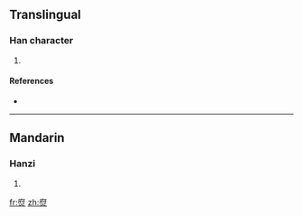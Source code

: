 ==Translingual==

===Han character===
{{Han char|rn=86|rad=火|as=08|sn=12|four=|canj=戈人戈火 (IOIF)}}

# {{defn|Han|sort=火08}}

====References====
* {{Han ref|kx=0674.040|dkj=19117|hdz=32210.110|uh=7124|ud=28964}}

----

==Mandarin==

===Hanzi===
{{cmn-hanzi|pin=[[fǔ]] ([[fu3]])|wg=fu<sup>3</sup>}}

# {{defn|Mandarin}}

[[fr:焤]]
[[zh:焤]]